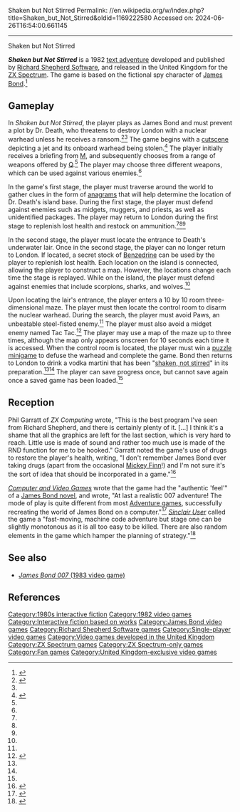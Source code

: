 Shaken but Not Stirred
Permalink: //en.wikipedia.org/w/index.php?title=Shaken_but_Not_Stirred&oldid=1169222580
Accessed on: 2024-06-26T16:54:00.661145



------
Shaken but Not Stirred
{{Short description|1982 video game}}
{{Other uses|Shaken, not stirred (disambiguation)}}
{{Infobox video game
| collapsible = 
| state = 
| italic title = 
| title = Shaken but Not Stirred
| image = Shaken but Not Stirred cover.jpg
| alt = 
| caption = 
| developer = [[Richard Shepherd Software]]
| publisher = Richard Shepherd Software
| series = [[James Bond in video games|James Bond]]
| engine = 
| platforms = [[ZX Spectrum]]
| released = {{Video game release|UK|1982}}
| genre = [[Interactive fiction]]
| modes = [[Single-player video game|Single-player]]
| director = 
| producer = 
| designer = 
| programmer = 
| artist = 
| writer = 
| composer = 
}}

'''''Shaken but Not Stirred''''' is a 1982 [[Interactive fiction|text adventure]] developed and published by [[Richard Shepherd Software]], and released in the United Kingdom for the [[ZX Spectrum]]. The game is based on the fictional spy character of [[James Bond]].<ref>{{cite web|url=https://archive.org/stream/zxcomputing-magazine-1982-10/ZXComputing_1982_10#page/n38/mode/1up/|title=New Spectrum Software|date=October 1982|work=ZX Computing|location=United Kingdom|access-date=7 September 2016|page=39}}</ref>

==Gameplay==
In ''Shaken but Not Stirred'', the player plays as James Bond and must prevent a plot by Dr. Death, who threatens to destroy London with a nuclear warhead unless he receives a ransom.<ref name=PCW>{{cite web|url=https://archive.org/stream/popular-computing-weekly-1983-03-03/PopularComputing_Weekly_Issue_1983-03-03#page/n13/mode/1up/|title=Sinclair's little mascot|last=Bridge|first=Tony|date=3 March 1983|work=Popular Computing Weekly|location=United Kingdom|access-date=7 September 2016|page=14}}</ref><ref name=Death/> The game begins with a [[cutscene]] depicting a jet and its onboard warhead being stolen.<ref name=Death>{{cite web|url=https://archive.org/stream/computer-video-games-magazine-015/CVG015_Jan_1983#page/n18/mode/1up|title=Dr. Death Meets Mr Bond|date=January 1983|work=Computer and Video Games|location=United Kingdom|access-date=7 September 2016|page=19}}</ref> The player initially receives a briefing from [[M (James Bond)|M]], and subsequently chooses from a range of weapons offered by [[Q (James Bond)|Q]].<ref name=ZXC/> The player may choose three different weapons, which can be used against various enemies.<ref name=PCW/>

In the game's first stage, the player must traverse around the world to gather clues in the form of [[anagram]]s that will help determine the location of Dr. Death's island base. During the first stage, the player must defend against enemies such as midgets, muggers, and priests, as well as unidentified packages. The player may return to London during the first stage to replenish lost health and restock on ammunition.<ref name=ZXC/><ref name=CVG/><ref name=SU/>

In the second stage, the player must locate the entrance to Death's underwater lair. Once in the second stage, the player can no longer return to London. If located, a secret stock of [[History of Benzedrine|Benzedrine]] can be used by the player to replenish lost health. Each location on the island is connected, allowing the player to construct a map. However, the locations change each time the stage is replayed. While on the island, the player must defend against enemies that include scorpions, sharks, and wolves.<ref name=ZXC/>

Upon locating the lair's entrance, the player enters a 10 by 10 room three-dimensional maze. The player must then locate the control room to disarm the nuclear warhead. During the search, the player must avoid Paws, an unbeatable steel-fisted enemy.<ref name=ZXC/> The player must also avoid a midget enemy named Tac Tac.<ref>{{cite web|url=https://archive.org/stream/your-computer-magazine-1983-02/YourComputer_1983_02#page/n3/mode/1up|title=Shaken But Not Stirred|date=February 1983|work=[[Your Computer (British magazine)|Your Computer]]|location=United Kingdom|access-date=7 September 2016|page=4}}</ref> The player may use a map of the maze up to three times, although the map only appears onscreen for 10 seconds each time it is accessed. When the control room is located, the player must win a [[Puzzle video game|puzzle]] [[minigame]] to defuse the warhead and complete the game. Bond then returns to London to drink a vodka martini that has been "[[shaken, not stirred]]" in its preparation.<ref name=ZXC/><ref name=SU/> The player can save progress once, but cannot save again once a saved game has been loaded.<ref name=ZXC/>

==Reception==
Phil Garratt of ''ZX Computing'' wrote, "This is the best program I've seen from Richard Shepherd, and there is certainly plenty of it. [...] I think it's a shame that all the graphics are left for the last section, which is very hard to reach. Little use is made of sound and rather too much use is made of the RND function for me to be hooked." Garratt noted the game's use of drugs to restore the player's health, writing, "I don't remember James Bond ever taking drugs (apart from the occasional [[Mickey Finn (drugs)|Mickey Finn]]!) and I'm not sure it's the sort of idea that should be incorporated in a  game."<ref name=ZXC>{{cite web|url=https://archive.org/stream/zxcomputing-magazine-1983-02/ZXComputing_1983_02#page/n29/mode/2up/|title=On Your Spectrum|last=Garratt|first=Phil|date=February 1983|work=ZX Computing|location=United Kingdom|access-date=7 September 2016|page=30{{ndash}}31}}</ref>

''[[Computer and Video Games]]'' wrote that the game had the "authentic 'feel'" of a [[List of James Bond novels and short stories|James Bond novel]], and wrote, "At last a realistic 007 adventure! The mode of play is quite different from most [[Adventure game]]s, successfully recreating the world of James Bond on a computer."<ref name=CVG>{{cite web|url=https://archive.org/stream/Book_of_Reviews_1983-03_EMAP_Publishing_GB_supplement_issue_017#page/n3/mode/1up|title=Adventure Games|date=March 1983|work=[[Computer and Video Games]]|location=United Kingdom|access-date=7 September 2016|page=4}}</ref> ''[[Sinclair User]]'' called the game a "fast-moving, machine code adventure but stage one can be slightly monotonous as it is all too easy to be killed. There are also random elements in the game which hamper the planning of strategy."<ref name=SU>{{cite web|url=https://archive.org/stream/sinclair-user-magazine-010/SinclairUser_010_Jan_1983#page/n20/mode/1up|title=The spy with the golden chip|date=January 1983|work=[[Sinclair User]]|location=United Kingdom|access-date=7 September 2016|page=21}}</ref>

==See also==
* [[James Bond 007 (1983 video game)|''James Bond 007'' (1983 video game)]]

==References==
{{reflist}}

{{James Bond video games}}

[[Category:1980s interactive fiction]]
[[Category:1982 video games]]
[[Category:Interactive fiction based on works]]
[[Category:James Bond video games]]
[[Category:Richard Shepherd Software games]]
[[Category:Single-player video games]]
[[Category:Video games developed in the United Kingdom]]
[[Category:ZX Spectrum games]]
[[Category:ZX Spectrum-only games]]
[[Category:Fan games]]
[[Category:United Kingdom-exclusive video games]]
